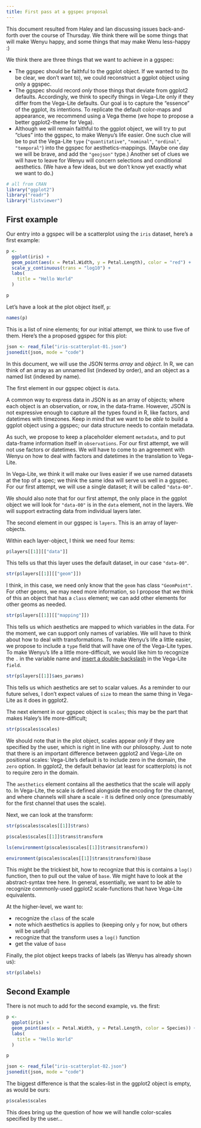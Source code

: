 ```yaml
---
title: First pass at a ggspec proposal
---
```


This document resulted from Haley and Ian discussing issues back-and-forth over the course of Thursday. We think there will be some things that will make Wenyu happy, and some things that may make Wenu less-happy :)

We think there are three things that we want to achieve in a ggspec:

- The ggspec should be faithful to the ggplot object. If we wanted to (to be clear, we don't want to), we could reconstruct a ggplot object using only a ggspec.
- The ggspec should record *only* those things that deviate from ggplot2 defaults. Accordingly, we think to specify things in Vega-Lite only if they differ from the Vega-Lite defaults. Our goal is to capture the "essence" of the ggplot, its intentions. To replicate the default color-maps and appearance, we recommend using a Vega theme (we hope to propose a better ggplot2-theme for Vega).
- Although we will remain faithful to the ggplot object, we will try to put "clues" into the ggspec, to make Wenyu's life easier. One such clue will be to put the Vega-Lite `type` (`"quantitative"`, `"nominal"`, `"ordinal"`, `"temporal"`) into the ggspec for aesthetics-mappings. (Maybe one day we will be brave, and add the `"geojson"` type.) Another set of clues we will have to leave for Wenyu will concern selections and conditional aesthetics. (We have a few ideas, but we don't know yet exactly what we want to do.)

```r
# all from CRAN
library("ggplot2")
library("readr")
library("listviewer")
```

## First example

Our entry into a ggspec will be a scatterplot using the `iris` dataset, here's a first example:

```r
p <-
  ggplot(iris) +
  geom_point(aes(x = Petal.Width, y = Petal.Length), color = "red") + 
  scale_y_continuous(trans = "log10") + 
  labs(
    title = "Hello World"
  )

p
```

Let's have a look at the plot object itself, `p`:

```r
names(p)
```

This is a list of nine elements; for our initial attempt, we think to use five of them. Here's the a proposed ggspec for this plot:

```r
json <- read_file("iris-scatterplot-01.json")
jsonedit(json, mode = "code")
```

In this document, we will use the JSON terms *array* and *object*. In R, we can think of an array as an unnamed list (indexed by order), and an object as a named list (indexed by name).

The first element in our ggspec object is `data`. 

A common way to express data in JSON is as an array of objects; where each object is an observation, or row, in the data-frame. However, JSON is not expressive enough to capture all the types found in R, like factors, and datetimes with timezones. Keep in mind that we want to be *able* to build a ggplot object using a ggspec; our data structure needs to contain metadata.

As such, we propose to keep a placeholder element `metadata`, and to put data-frame information itself in `observations`. For our first attempt, we will not use factors or datetimes. We will have to come to an agreement with Wenyu on how to deal with factors and datetimes in the translation to Vega-Lite.

In Vega-Lite, we think it will make our lives easier if we use named datasets at the top of a spec; we think the same idea will serve us well in a ggspec. For our first attempt, we will use a single dataset; it will be called `"data-00"`. 

We should also note that for our first attempt, the only place in the ggplot object we will look for `"data-00"` is in the `data` element, not in the layers. We will support extracting data from individual layers later.

The second element in our ggspec is `layers`. This is an array of layer-objects. 

Within each layer-object, I think we need four items:

```r
p$layers[[1]][["data"]]
```

This tells us that this layer uses the default dataset, in our case `"data-00"`.

```r
str(p$layers[[1]][["geom"]])
```

I think, in this case, we need only know that the `geom` has class `"GeomPoint"`. For other geoms, we may need more information, so I propose that we think of this an object that has a `class` element; we can add other elements for other geoms as needed.

```r
str(p$layers[[1]][["mapping"]])
```

This tells us which aesthetics are mapped to which variables in the data. For the moment, we can support only names of variables. We will have to think about how to deal with transformations. To make Wenyu's life a little easier, we propose to include a `type` field that will have one of the Vega-Lite types. To make Wenyu's life a little more-difficult, we would like him to recognize the `.` in the variable name and [insert a double-backslash](https://vega.github.io/vega-lite/docs/field.html) in the Vega-Lite `field`.

```r
str(p$layers[[1]]$aes_params)
```

This tells us which aesthetics are set to scalar values. As a reminder to our future selves, I don't expect values of `size` to mean the same thing in Vega-Lite as it does in ggplot2.

The next element in our ggspec object is `scales`; this may be the part that makes Haley's life more-difficult;

```r
str(p$scales$scales)
```

We should note that in the plot object, scales appear *only* if they are specified by the user, which is right in line with our philosophy. Just to note that there is an important difference between ggplot2 and Vega-Lite on positional scales: Vega-Lite's default is to include zero in the domain, the `zero` option. In ggplot2, the default behavior (at least for scatterplots) is not to require zero in the domain.

The `aesthetics` element contains all the aesthetics that the scale will apply to. In Vega-Lite, the scale is defined alongside the encoding for the channel, and where channels will share a scale - it is defined only once (presumably for the first channel that uses the scale). 

Next, we can look at the transform: 

```r
str(p$scales$scales[[1]]$trans)

p$scales$scales[[1]]$trans$transform

ls(environment(p$scales$scales[[1]]$trans$transform))

environment(p$scales$scales[[1]]$trans$transform)$base
```

This might be the trickiest bit, how to recognize that this is contains a `log()` function, then to pull out the value of `base`. We might have to look at the abstract-syntax tree here. In general, essentially, we want to be able to recognize commonly-used ggplot2 scale-functions that have Vega-Lite equivalents.

At the higher-level, we want to:

 - recognize the `class` of the scale
 - note which aesthetics is applies to (keeping only `y` for now, but others will be useful)
 - recognize that the transform uses a `log()` function
 - get the value of `base`

Finally, the plot object keeps tracks of labels (as Wenyu has already shown us):

```r
str(p$labels)
```

## Second Example

There is not much to add for the second example, vs. the first:

```r
p <-
  ggplot(iris) +
  geom_point(aes(x = Petal.Width, y = Petal.Length, color = Species)) + 
  labs(
    title = "Hello World"
  )

p
```


```r
json <- read_file("iris-scatterplot-02.json")
jsonedit(json, mode = "code")
```

The biggest difference is that the scales-list in the ggplot2 object is empty, as would be ours:

```r
p$scales$scales
```

This does bring up the question of how we will handle color-scales specified by the user...


